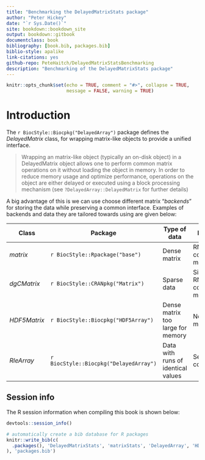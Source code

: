```yaml
--- 
title: "Benchmarking the DelayedMatrixStats package"
author: "Peter Hickey"
date: "`r Sys.Date()`"
site: bookdown::bookdown_site
output: bookdown::gitbook
documentclass: book
bibliography: [book.bib, packages.bib]
biblio-style: apalike
link-citations: yes
github-repo: PeteHaitch/DelayedMatrixStatsBenchmarking
description: "Benchmarking of the DelayedMatrixStats package"
---
```


```r
knitr::opts_chunk$set(echo = TRUE, comment = "#>", collapse = TRUE,
                      message = FALSE, warning = TRUE)
```

# Introduction

The `r BiocStyle::Biocpkg("DelayedArray")` package defines the *DelayedMatrix* 
class, for wrapping matrix-like objects to provide a unified interface. 

> Wrapping an matrix-like object (typically an on-disk object) in a DelayedMatrix object allows one to perform common matrix operations on it without loading the object in memory. In order to reduce memory usage and optimize performance, operations on the object are either delayed or executed using a block processing mechanism (see `?DelayedArray::DelayedMatrix` for further details)

A big advantage of this is we can use choose different matrix "*backends*" for 
storing the data while preserving a common interface. Examples of backends and 
data they are tailored towards using are given below:

| Class        | Package                                | Type of data                       | Example                           |
|--------------|----------------------------------------|------------------------------------|-----------------------------------|
| *matrix*     | `r BiocStyle::Rpackage("base")`        | Dense matrix                       | RNA-seq counts matrix             |
| *dgCMatrix*  | `r BiocStyle::CRANpkg("Matrix")`       | Sparse data                        | Single-cell RNA-seq counts matrix |
| *HDF5Matrix* | `r BiocStyle::Biocpkg("HDF5Array")`    | Dense matrix too large for memory  | Non-CpG methylation               |
| *RleArray*   | `r BiocStyle::Biocpkg("DelayedArray")` | Data with runs of identical values | Sequencing coverage               |

## Session info

The R session information when compiling this book is shown below:

```r
devtools::session_info()
```

```r
# automatically create a bib database for R packages
knitr::write_bib(c(
  .packages(), 'DelayedMatrixStats', 'matrixStats', 'DelayedArray', 'HDF5Array'
), 'packages.bib')
```
